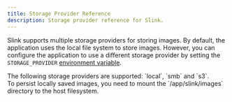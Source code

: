 ```yaml
---
title: Storage Provider Reference
description: Storage provider reference for Slink.
---
```



Slink supports multiple storage providers for storing images. By default, the application uses the local file system to store images. However, you can configure the application to use a different storage provider by setting the `STORAGE_PROVIDER` [environment variable](/configuration/01-environment-variables).

<Aside type="note">
  The following storage providers are supported: `local`, `smb` and `s3`.
</Aside>

<Aside type="caution">
  To persist locally saved images, you need to mount the `/app/slink/images`
  directory to the host filesystem.
</Aside>
